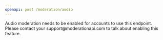 ```yaml
---
openapi: post /moderation/audio
---
```


<Note>
  Audio moderation needs to be enabled for accounts to use this endpoint. Please
  contact your support@moderationapi.com to talk about enabling this feature.
</Note>
